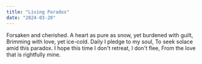 ```yaml
---
title: "Living Paradox"
date: "2024-03-20"
---
```


Forsaken and cherished.
A heart as pure as snow, yet burdened with guilt,
Brimming with love, yet ice-cold.
Daily I pledge to my soul,
To seek solace amid this paradox.
I hope this time I don't retreat,
I don't flee,
From the love that is rightfully mine. 